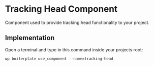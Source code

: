# Tracking Head Component

Component used to provide tracking head functionality to your project.

## Implementation

Open a terminal and type in this command inside your projects root:

```shell
wp boilerplate use_component --name=tracking-head
```
